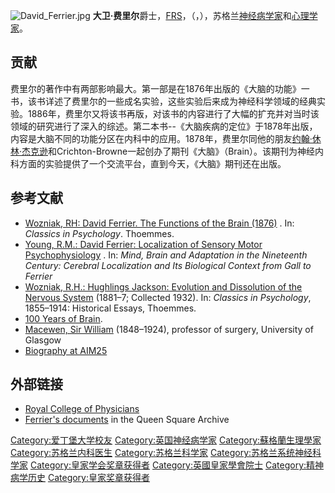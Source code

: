 {{request translation|en}}
{{No footnotes|time=2012-03-26T08:50:31+00:00 }}

[[File:David_Ferrier.jpg|thumb]]
'''大卫·费里尔'''爵士，[[皇家学会|FRS]]，（{{lang-en|Sir '''David Ferrier'''}}，{{bd|1843年|1月13日|1928年|3月19日}}），苏格兰[[神经病学家|神经病学家]]和[[心理学家|心理学家]]。

==贡献==
费里尔的著作中有两部影响最大。第一部是在1876年出版的《大脑的功能》一书，该书详述了费里尔的一些成名实验，这些实验后来成为神经科学领域的经典实验。1886年，费里尔又将该书再版，对该书的内容进行了大幅的扩充并对当时该领域的研究进行了深入的综述。第二本书--《大脑疾病的定位》于1878年出版，内容是大脑不同的功能分区在内科中的应用。1878年，费里尔同他的朋友[[约翰·休林·杰克逊|约翰·休林·杰克逊]]和Crichton-Browne一起创办了期刊《大脑》（Brain）。该期刊为神经内科方面的实验提供了一个交流平台，直到今天，《大脑》期刊还在出版。

==参考文献==
{{reflist}}
*[http://www.thoemmes.com/psych/ferrier.htm Wozniak, RH: David Ferrier. The Functions of the Brain (1876)] {{Wayback|url=http://www.thoemmes.com/psych/ferrier.htm |date=20200130152532 }}. In: ''Classics in Psychology''. Thoemmes.
*[http://www.human-nature.com/mba/chap8.html Young, R.M.: David Ferrier: Localization of Sensory Motor Psychophysiology] {{Wayback|url=http://www.human-nature.com/mba/chap8.html |date=20200212001322 }}. In: ''Mind, Brain and Adaptation in the Nineteenth Century: Cerebral Localization and Its Biological Context from Gall to Ferrier''
*[http://www.thoemmes.com/psych/jackson.htm Wozniak, R.H.: Hughlings Jackson: Evolution and Dissolution of the Nervous System] {{Wayback|url=http://www.thoemmes.com/psych/jackson.htm |date=20200130084045 }} (1881–7; Collected 1932). In: ''Classics in Psychology'', 1855–1914: Historical Essays, Thoemmes.
*[https://web.archive.org/web/20041013072636/http://www3.oup.co.uk/jnls/list/brainj/index/ 100 Years of Brain].
*[https://archive.is/20121223171234/http://epona.lib.ed.ac.uk:1821/cgi-bin/view_isad.pl?id=GB-0248-DC-079&view=basic Macewen, Sir William] (1848–1924), professor of surgery, University of Glasgow
*[http://www.aim25.ac.uk/cgi-bin/frames/fulldesc?inst_id=8&coll_id=7194 Biography at AIM25] {{Wayback|url=http://www.aim25.ac.uk/cgi-bin/frames/fulldesc?inst_id=8&coll_id=7194 |date=20171008030651 }}

==外部链接==
*[http://www.aim25.ac.uk/cgi-bin/search2?coll_id=7194&inst_id=8 Royal College of Physicians] {{Wayback|url=http://www.aim25.ac.uk/cgi-bin/search2?coll_id=7194&inst_id=8 |date=20171008030714 }}
*[http://queensquare.org.uk/archives/search?q=&topic253=Ferrier+David Ferrier's documents] {{Wayback|url=http://queensquare.org.uk/archives/search?q=&topic253=Ferrier+David |date=20201022055703 }} in the Queen Square Archive

{{皇家奖章获得者}}
{{Authority control}}
{{DEFAULTSORT:Ferrier, David}}
[[Category:爱丁堡大学校友|Category:爱丁堡大学校友]]
[[Category:英国神经病学家|Category:英国神经病学家]]
[[Category:蘇格蘭生理學家|Category:蘇格蘭生理學家]]
[[Category:苏格兰内科医生|Category:苏格兰内科医生]]
[[Category:苏格兰科学家|Category:苏格兰科学家]]
[[Category:苏格兰系统神经科学家|Category:苏格兰系统神经科学家]]
[[Category:皇家学会奖章获得者|Category:皇家学会奖章获得者]]
[[Category:英國皇家學會院士|Category:英國皇家學會院士]]
[[Category:精神病学历史|Category:精神病学历史]]
[[Category:皇家奖章获得者|Category:皇家奖章获得者]]
